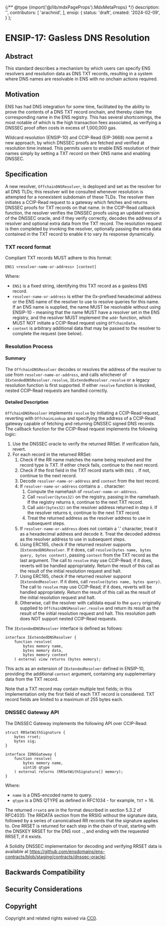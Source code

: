{/** @type {import('@/lib/mdxPageProps').MdxMetaProps} */}
    description: '',
    contributors: [
        'arachnid',
    ],
    ensip: {
        status: 'draft',
        created: '2024-02-09',
    }
};

# ENSIP-17: Gasless DNS Resolution

## Abstract

This standard describes a mechanism by which users can specify ENS resolvers and resolution data as DNS TXT records, resulting in a system where DNS names are resolvable in ENS with no onchain actions required.

## Motivation

ENS has had DNS integration for some time, facilitated by the ability to prove the contents of a DNS TXT record onchain, and thereby claim the corresponding name in the ENS registry. This has several shortcomings, the most notable of which is the high transaction fees associated, as verifying a DNSSEC proof often costs in excess of 1,000,000 gas.

Wildcard resolution (ENSIP-10) and CCIP-Read (EIP-3668) now permit a new approach, by which DNSSEC proofs are fetched and verified at resolution time instead. This permits users to enable ENS resolution of their names simply by setting a TXT record on their DNS name and enabling DNSSEC.

## Specification

A new resolver, `OffchainDNSResolver`, is deployed and set as the resolver for all DNS TLDs; this resolver will be consulted whenever resolution is attempted for a nonexistent subdomain of these TLDs. The resolver then initiates a CCIP-Read request to a gateway which fetches and returns DNSSEC proofs for TXT records on that name. In the CCIP-Read callback function, the resolver verifies the DNSSEC proofs using an updated version of the DNSSEC oracle, and if they verify correctly, decodes the address of a resolver and optional extra data from the TXT record. The resolution request is then completed by invoking the resolver, optionally passing the extra data contained in the TXT record to enable it to vary its response dynamically.

### TXT record format

Compliant TXT records MUST adhere to this format:
```
ENS1 <resolver-name-or-address> [context]
```

Where:
 - `ENS1` is a fixed string, identifying this TXT record as a gasless ENS record.
 - `resolver-name-or-address` is either the 0x-prefixed hexadecimal address or the ENS name of the resolver to use to resolve queries for this name. If an ENS name is supplied, the name MUST be resolvable without using ENSIP-10 - meaning that the name MUST have a resolver set in the ENS registry, and the resolver MUST implement the `addr` function, which MUST NOT initiate a CCIP-Read request using `OffchainData`.
 - `context` is arbitrary additional data that may be passed to the resolver to complete the request (see below).

### Resolution Process

#### Summary

The `OffchainDNSResolver` decodes or resolves the address of the resolver to use from `resolver-name-or-address`, and calls whichever of `IExtendedDNSResolver.resolve`, `IExtendedResolver.resolve` or a legacy resolution function is first supported. If either `resolve` function is invoked, nested CCIP-Read requests are handled correctly.

#### Detailed Description

`OffchainDNSResolver` implements `resolve` by initiating a CCIP-Read request, reverting with `OffchainLookup` and specifying the address of a CCIP-Read gateway capable of fetching and returning DNSSEC signed DNS records. The callback function for the CCIP-Read request implements the following logic:

 1. Use the DNSSEC oracle to verify the returned RRSet. If verification fails, revert.
 2. For each record in the returned RRSet:
    1. Check if the RR name matches the name being resolved and the record type is TXT. If either check fails, continue to the next record.
    2. Check if the first field in the TXT record starts with `ENS1 `. If not, continue to the next record.
    3. Decode `resolver-name-or-address` and `context` from the text record.
    4. If `resolver-name-or-address` contains a `.` character:
       1. Compute the namehash of `resolver-name-or-address`.
       2. Call `resolver(bytes32)` on the registry, passing in the namehash. If the registry returns `0`, continue to the next TXT record.
       3. Call `addr(bytes32)` on the resolver address returned in step ii. If the resolver returns `0`, continue to the next TXT record.
       4. Treat the returned address as the resolver address to use in subsequent steps.
    5. If `resolver-name-or-address` does not contain a '.' character, treat it as a hexadecimal address and decode it. Treat the decoded address as the resolver address to use in subsequent steps.
    6. Using ERC165, check if the returned resolver supports `IExtendedDNSResolver`. If it does, call `resolve(bytes name, bytes query, bytes context)`, passing `context` from the TXT record as the last argument. The call to `resolve` may use CCIP-Read; if it does, reverts will be handled appropriately. Return the result of this call as the result of the initial resolution request and halt.
    7. Using ERC165, check if the returned resolver supporst `IExtendedResolver`. If it does, call `resolve(bytes name, bytes query)`. The call to `resolve` may use CCIP-Read; if it does, reverts will be handled appropriately. Return the result of this call as the result of the initial resolution request and halt.
    8. Otherwise, call the resolver with calldata equal to the `query` originally supplied to `OffchainDNSResolver.resolve` and return its result as the result of the initial resolution request and halt. This resolution path does NOT support nested CCIP-Read requests.

The `IExtendedDNSResolver` interface is defined as follows:
```
interface IExtendedDNSResolver {
    function resolve(
        bytes memory name,
        bytes memory data,
        bytes memory context
    ) external view returns (bytes memory);
```

This acts as an extension of `IExtendedResolver` defined in ENSIP-10, providing the additional `context` argument, containing any supplementary data from the TXT record.

Note that a TXT record may contain multiple text fields; in this implementation only the first field of each TXT record is considered. TXT record fields are limited to a maximum of 255 bytes each.

### DNSSEC Gateway API

The DNSSEC Gateway implements the following API over CCIP-Read:
```
struct RRSetWithSignature {
    bytes rrset;
    bytes sig;
}

interface IDNSGateway {
    function resolve(
        bytes memory name,
        uint16 qtype
    ) external returns (RRSetWithSignature[] memory);
}
```

Where:
 - `name` is a DNS-encoded name to query.
 - `qtype` is a DNS QTYPE as defined in RFC1034 - for example, `TXT` = 16.

The returned `rrset`s are in the format described in section 5.3.2 of RFC4035: The RRDATA section from the RRSIG without the signature data, followed by a series of canonicalised RR records that the signature applies to. One RRSET is returned for each step in the chain of trust, starting with the DNSKEY RRSET for the DNS root `.`, and ending with the requested RRSET, if it exists.

A Solidity DNSSEC implementation for decoding and verifying RRSET data is available at https://github.com/ensdomains/ens-contracts/blob/staging/contracts/dnssec-oracle/.

## Backwards Compatibility

## Security Considerations
		
## Copyright

Copyright and related rights waived via [CC0](https://creativecommons.org/publicdomain/zero/1.0/).
